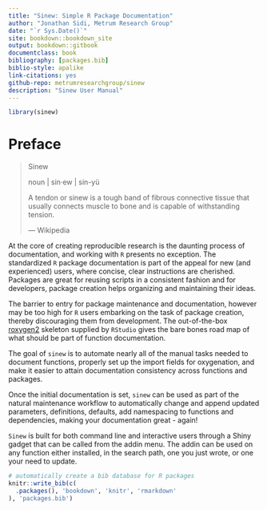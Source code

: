 ```yaml
--- 
title: "Sinew: Simple R Package Documentation"
author: "Jonathan Sidi, Metrum Research Group"
date: "`r Sys.Date()`"
site: bookdown::bookdown_site
output: bookdown::gitbook
documentclass: book
bibliography: [packages.bib]
biblio-style: apalike
link-citations: yes
github-repo: metrumresearchgroup/sinew
description: "Sinew User Manual"
---
```


```r
library(sinew)
```

# Preface {-}

> Sinew
> 
> noun | sin·ew | sin-yü
> 
> A tendon or sinew is a tough band of fibrous connective tissue that usually connects muscle to bone and is capable of withstanding tension.
> 
> — Wikipedia

At the core of creating reproducible research is the daunting process of documentation, and working with `R` presents no exception. The standardized `R` package documentation is part of the appeal for new (and experienced) users, where concise, clear instructions are cherished. Packages are great for reusing scripts in a consistent fashion and for developers, package creation helps organizing and maintaining their ideas.

The barrier to entry for package maintenance and documentation, however may be too high for `R` users embarking on the task of package creation, thereby discouraging them from development. The out-of-the-box [roxygen2](https://cran.r-project.org/web/packages/roxygen2/vignettes/roxygen2.html) skeleton supplied by `RStudio` gives the bare bones road map of what should be part of function documentation.

The goal of `sinew` is to automate nearly all of the manual tasks needed to document functions, properly set up the import fields for oxygenation, and make it easier to attain documentation consistency across functions and packages.

Once the initial documentation is set, `sinew` can be used as part of the natural maintenance workflow to automatically change and append updated parameters, definitions, defaults, add namespacing to functions and dependencies, making your documentation great - again!

`Sinew` is built for both command line and interactive users through a Shiny gadget that can be called from the addin menu. The addin can be used on any function either installed, in the search path, one you just wrote, or one your need to update.


```r
# automatically create a bib database for R packages
knitr::write_bib(c(
  .packages(), 'bookdown', 'knitr', 'rmarkdown'
), 'packages.bib')
```
